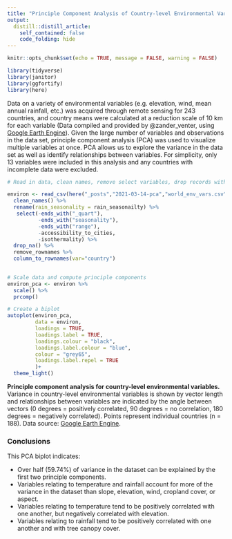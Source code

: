 ```yaml
---
title: "Principle Component Analysis of Country-level Environmental Variables"
output:
  distill::distill_article:
    self_contained: false
    code_folding: hide
---
```



```r
knitr::opts_chunk$set(echo = TRUE, message = FALSE, warning = FALSE)

library(tidyverse)
library(janitor)
library(ggfortify)
library(here)
```

Data on a variety of environmental variables (e.g. elevation, wind, mean annual rainfall, etc.) was acquired through remote sensing for 243 countries, and country means were calculated at a reduction scale of 10 km for each variable (Data compiled and provided by @zander_venter, using [Google Earth Engine](https://earthengine.google.com/)). Given the large number of variables and observations in the data set, principle component analysis (PCA) was used to visualize multiple variables at once. PCA allows us to explore the variance in the data set as well as identify relationships between variables. For simplicity, only 13 variables were included in this analysis and any countries with incomplete data were excluded.

```r
# Read in data, clean names, remove select variables, drop records with NAs, and convert country to row name 

environ <- read_csv(here("_posts","2021-03-14-pca","world_env_vars.csv")) %>% 
  clean_names() %>%
  rename(rain_seasonality = rain_seasonailty) %>% 
   select(-ends_with("_quart"), 
          -ends_with("seasonality"), 
          -ends_with("range"), 
          -accessibility_to_cities, 
          -isothermality) %>% 
  drop_na() %>% 
  remove_rownames %>% 
  column_to_rownames(var="country")
  

# Scale data and compute principle components
environ_pca <- environ %>% 
  scale() %>% 
  prcomp()

# Create a biplot 
autoplot(environ_pca,
         data = environ,
         loadings = TRUE,
         loadings.label = TRUE,
         loadings.colour = "black",
         loadings.label.colour = "blue",
         colour = "grey65",
         loadings.label.repel = TRUE
         )+
  theme_light()
```

**Principle component analysis for country-level environmental variables.** Variance in  country-level environmental variables is shown by vector length and relationships between variables are indicated by the angle between vectors (0 degrees = positively correlated, 90 degrees = no correlation, 180 degrees = negatively correlated). Points represent individual countries (n = 188). Data source: [Google Earth Engine](https://earthengine.google.com/).

### Conclusions

This PCA biplot indicates:

* Over half (59.74%) of variance in the dataset can be explained by the first two principle components.
* Variables relating to temperature and rainfall account for more of the variance in the dataset than slope, elevation, wind, cropland cover, or aspect.
* Variables relating to temperature tend to be positively correlated with one another, but negatively correlated with elevation.
* Variables relating to rainfall tend to be positively correlated with one another and with tree canopy cover.



